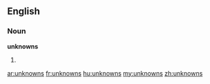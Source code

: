 ==English==

===Noun===
'''unknowns'''

#{{plural of|[[unknown]]}}

[[ar:unknowns]]
[[fr:unknowns]]
[[hu:unknowns]]
[[my:unknowns]]
[[zh:unknowns]]